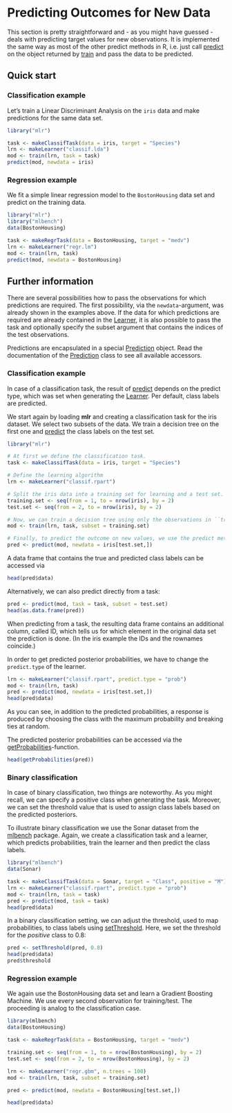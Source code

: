 Predicting Outcomes for New Data
================================

This section is pretty straightforward and - as you might have guessed
- deals with predicting target values for new observations. It is
implemented the same way as most of the other predict methods in R, i.e. just 
call [predict](http://www.statistik.tu-dortmund.de/~bischl/rdocs/mlr/html/predict.WrappedModel.html) on the object returned by [train](http://www.statistik.tu-dortmund.de/~bischl/rdocs/mlr/html/train.html) and pass the data to be predicted.


Quick start
-----------

### Classification example

Let's train a Linear Discriminant Analysis on the ``iris`` data and make predictions 
for the same data set.

```r
library("mlr")

task <- makeClassifTask(data = iris, target = "Species")
lrn <- makeLearner("classif.lda")
mod <- train(lrn, task = task)
predict(mod, newdata = iris)
``` 


### Regression example

We fit a simple linear regression model to the ``BostonHousing`` data set and predict
on the training data.

```r
library("mlr")
library("mlbench")
data(BostonHousing)

task <- makeRegrTask(data = BostonHousing, target = "medv")
lrn <- makeLearner("regr.lm")
mod <- train(lrn, task)
predict(mod, newdata = BostonHousing)
```


Further information
-------------------

There are several possibilities how to pass the observations for which 
predictions are required.
The first possibility, via the ``newdata``-argument, was already shown in the 
examples above.
If the data for which predictions are required are already contained in 
the [Learner](http://www.statistik.tu-dortmund.de/~bischl/rdocs/mlr/html/makeLearner.html), it is also possible to pass the task and optionally specify 
the subset argument that contains the indices of the test observations.

Predictions are encapsulated in a special [Prediction](http://www.statistik.tu-dortmund.de/~bischl/rdocs/mlr/html/Prediction.html) object. Read the
documentation of the [Prediction](http://www.statistik.tu-dortmund.de/~bischl/rdocs/mlr/html/Prediction.html) class to see all available
accessors.


### Classification example

In case of a classification task, the result of [predict](http://www.statistik.tu-dortmund.de/~bischl/rdocs/mlr/html/predict.WrappedModel.html) depends on 
the predict type, which was set when generating the [Learner](http://www.statistik.tu-dortmund.de/~bischl/rdocs/mlr/html/makeLearner.html). Per default, 
class labels are predicted.

We start again by loading **mlr** and creating a classification task for the 
iris dataset. We select two subsets of the data. We train a decision tree on the
first one and [predict](http://www.statistik.tu-dortmund.de/~bischl/rdocs/mlr/html/predict.WrappedModel.html) the class labels on the test set.

```r
library("mlr")

# At first we define the classification task.
task <- makeClassifTask(data = iris, target = "Species")

# Define the learning algorithm
lrn <- makeLearner("classif.rpart")

# Split the iris data into a training set for learning and a test set.
training.set <- seq(from = 1, to = nrow(iris), by = 2)
test.set <- seq(from = 2, to = nrow(iris), by = 2)

# Now, we can train a decision tree using only the observations in ``train.set``:
mod <- train(lrn, task, subset = training.set)

# Finally, to predict the outcome on new values, we use the predict method:
pred <- predict(mod, newdata = iris[test.set,])
``` 

A data frame that contains the true and predicted class labels can be accessed via

```r
head(pred$data)
```

Alternatively, we can also predict directly from a task:

```r
pred <- predict(mod, task = task, subset = test.set)
head(as.data.frame(pred))
``` 

When predicting from a task, the resulting data frame contains an additional column, 
called ID, which tells us for which element in the original data set the prediction 
is done. 
(In the iris example the IDs and the rownames coincide.)

In order to get predicted posterior probabilities, we have to change the ``predict.type``
of the learner.

```r
lrn <- makeLearner("classif.rpart", predict.type = "prob")
mod <- train(lrn, task)
pred <- predict(mod, newdata = iris[test.set,])
head(pred$data)
``` 

As you can see, in addition to the predicted probabilities, a response
is produced by choosing the class with the maximum probability and
breaking ties at random.

The predicted posterior probabilities can be accessed via the [getProbabilities](http://www.statistik.tu-dortmund.de/~bischl/rdocs/mlr/html/getProbabilities.html)-function.

```r
head(getProbabilities(pred))
``` 


### Binary classification

In case of binary classification, two things are noteworthy. As you might recall, 
we can specify a positive class when generating the task. Moreover, we can set the
threshold value that is used to assign class labels based on the predicted 
posteriors.

To illustrate binary classification we use the Sonar dataset from the
[mlbench](http://cran.r-project.org/web/packages/mlbench/index.html) package. Again, we create a classification task and a learner, which 
predicts probabilities, train the learner and then predict the class labels.


```r
library("mlbench")
data(Sonar)

task <- makeClassifTask(data = Sonar, target = "Class", positive = "M")
lrn <- makeLearner("classif.rpart", predict.type = "prob")
mod <- train(lrn, task = task)
pred <- predict(mod, task = task)
head(pred$data)
``` 

In a binary classification setting, we can adjust the threshold, used
to map probabilities, to class labels using [setThreshold](http://www.statistik.tu-dortmund.de/~bischl/rdocs/mlr/html/setThreshold.html). Here, we set
the threshold for the *positive* class to 0.8:

```r
pred <- setThreshold(pred, 0.8)
head(pred$data)
pred$threshold
```


### Regression example

We again use the BostonHousing data set and learn a Gradient Boosting
Machine. We use every second observation for training/test. The
proceeding is analog to the classification case.

```r
library(mlbench)
data(BostonHousing)

task <- makeRegrTask(data = BostonHousing, target = "medv")

training.set <- seq(from = 1, to = nrow(BostonHousing), by = 2)
test.set <- seq(from = 2, to = nrow(BostonHousing), by = 2)

lrn <- makeLearner("regr.gbm", n.trees = 100)
mod <- train(lrn, task, subset = training.set) 

pred <- predict(mod, newdata = BostonHousing[test.set,])

head(pred$data)
```

